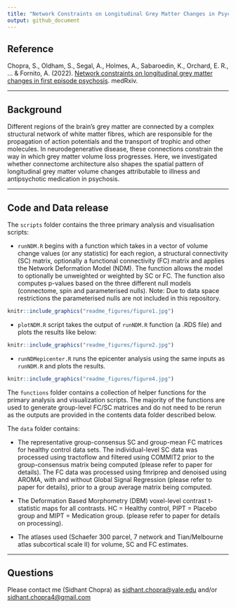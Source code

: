 ```yaml
---
title: "Network Constraints on Longitudinal Grey Matter Changes in Psychosis"
output: github_document
---
```


## Reference

Chopra, S., Oldham, S., Segal, A., Holmes, A., Sabaroedin, K., Orchard, E. R., ... & Fornito, A. (2022). [Network constraints on longitudinal grey matter changes in first episode psychosis](https://www.medrxiv.org/content/10.1101/2022.01.11.22268989v3). medRxiv.

------------------------------------------------------------------------

## Background

Different regions of the brain's grey matter are connected by a complex structural network of white matter fibres, which are responsible for the propagation of action potentials and the transport of trophic and other molecules. In neurodegenerative disease, these connections constrain the way in which grey matter volume loss progresses. Here, we investigated whether connectome architecture also shapes the spatial pattern of longitudinal grey matter volume changes attributable to illness and antipsychotic medication in psychosis.

------------------------------------------------------------------------

## Code and Data release

The `scripts` folder contains the three primary analysis and visualisation scripts:

-   `runNDM.R` begins with a function which takes in a vector of volume change values (or any statistic) for each region, a structural connectivity (SC) matrix, optionally a functional connectivity (FC) matrix and applies the Network Deformation Model (NDM). The function allows the model to optionally be unweighted or weighted by SC or FC. The function also computes p-values based on the three different null models (connectome, spin and parameterised nulls). Note: Due to data space restrictions the parameterised nulls are not included in this repository. \

```r
knitr::include_graphics("readme_figures/figure1.jpg")
```

-   `plotNDM.R` script takes the output of `runNDM.R` function (a .RDS file) and plots the results like below: \

```r
knitr::include_graphics("readme_figures/figure2.jpg")
```


-   `runNDMepicenter.R` runs the epicenter analysis using the same inputs as `runNDM.R` and plots the results. \

```r
knitr::include_graphics("readme_figures/figure4.jpg")
```

The `functions` folder contains a collection of helper functions for the primary analysis and visualization scripts. The majority of the functions are used to generate group-level FC/SC matrices and do not need to be rerun as the outputs are provided in the contents data folder described below.

The `data` folder contains:

-    The representative group-consensus SC and group-mean FC matrices for healthy control data sets. The individual-level SC data was processed using tractoflow and filtered using COMMIT2 prior to the group-consensus matrix being computed (please refer to paper for details). The FC data was processed using fmriprep and denoised using AROMA, with and without Global Signal Regression (please refer to paper for details), prior to a group average matrix being computed.

-    The Deformation Based Morphometry (DBM) voxel-level contrast t-statistic maps for all contrasts. HC = Healthy control, PIPT = Placebo group and MIPT = Medication group. (please refer to paper for details on processing).

-   The atlases used (Schaefer 300 parcel, 7 network and Tian/Melbourne atlas subcortical scale II) for volume, SC and FC estimates.



------------------------------------------------------------------------

## Questions

Please contact me (Sidhant Chopra) as [sidhant.chopra\@yale.edu](mailto:sidhant.chopra@yale.edu){.email} and/or [sidhant.chopra4\@gmail.com](mailto:sidhant.chopra4@gmail.com){.email}
